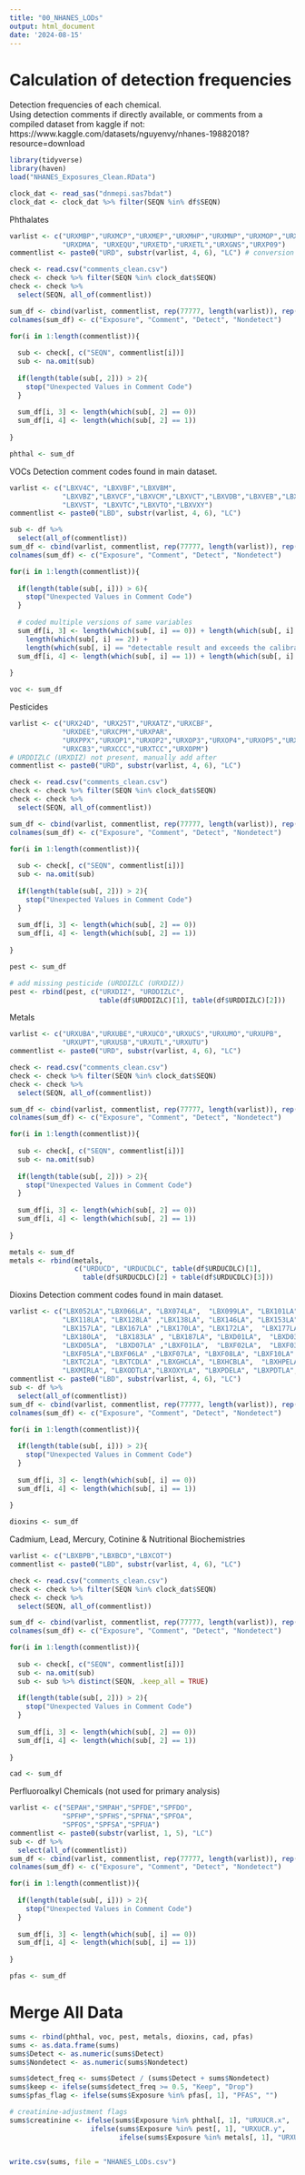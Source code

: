 ---
title: "00_NHANES_LODs"
output: html_document
date: '2024-08-15'
---

# Calculation of detection frequencies 
Detection frequencies of each chemical.  
Using detection comments if directly available, or comments from a compiled dataset from kaggle if not: 
https://www.kaggle.com/datasets/nguyenvy/nhanes-19882018?resource=download
```{r}
library(tidyverse)
library(haven)
load("NHANES_Exposures_Clean.RData")

clock_dat <- read_sas("dnmepi.sas7bdat")
clock_dat <- clock_dat %>% filter(SEQN %in% df$SEQN)
```

Phthalates
```{r}
varlist <- c("URXMBP","URXMCP","URXMEP","URXMHP","URXMNP","URXMOP","URXMZP","URXDAZ",
             "URXDMA", "URXEQU","URXETD","URXETL","URXGNS","URXP09")
commentlist <- paste0("URD", substr(varlist, 4, 6), "LC") # conversion between variable and comment code

check <- read.csv("comments_clean.csv") 
check <- check %>% filter(SEQN %in% clock_dat$SEQN)
check <- check %>% 
  select(SEQN, all_of(commentlist))

sum_df <- cbind(varlist, commentlist, rep(77777, length(varlist)), rep(77777, length(varlist)))
colnames(sum_df) <- c("Exposure", "Comment", "Detect", "Nondetect")

for(i in 1:length(commentlist)){
  
  sub <- check[, c("SEQN", commentlist[i])]
  sub <- na.omit(sub)
  
  if(length(table(sub[, 2])) > 2){
    stop("Unexpected Values in Comment Code")
  }
  
  sum_df[i, 3] <- length(which(sub[, 2] == 0))
  sum_df[i, 4] <- length(which(sub[, 2] == 1))
  
}

phthal <- sum_df

```

VOCs
Detection comment codes found in main dataset. 
```{r}
varlist <- c("LBXV4C", "LBXVBF","LBXVBM",
             "LBXVBZ","LBXVCF","LBXVCM","LBXVCT","LBXVDB","LBXVEB","LBXVME","LBXVOX",
             "LBXVST", "LBXVTC","LBXVTO","LBXVXY")
commentlist <- paste0("LBD", substr(varlist, 4, 6), "LC")

sub <- df %>% 
  select(all_of(commentlist))
sum_df <- cbind(varlist, commentlist, rep(77777, length(varlist)), rep(77777, length(varlist)))
colnames(sum_df) <- c("Exposure", "Comment", "Detect", "Nondetect")

for(i in 1:length(commentlist)){
  
  if(length(table(sub[, i])) > 6){
    stop("Unexpected Values in Comment Code") 
  }
  
  # coded multiple versions of same variables
  sum_df[i, 3] <- length(which(sub[, i] == 0)) + length(which(sub[, i] == "detectable result")) + 
    length(which(sub[, i] == 2)) +  
    length(which(sub[, i] == "detectable result and exceeds the calibrated range of assay"))
  sum_df[i, 4] <- length(which(sub[, i] == 1)) + length(which(sub[, i] == "below detectable limit"))
  
}

voc <- sum_df

```

Pesticides
```{r}
varlist <- c("URX24D", "URX25T","URXATZ","URXCBF",
             "URXDEE","URXCPM","URXPAR",
             "URXPPX","URXOP1","URXOP2","URXOP3","URXOP4","URXOP5","URXOP6","URX4FP",
             "URXCB3","URXCCC","URXTCC","URXOPM")
# URDDIZLC (URXDIZ) not present, manually add after
commentlist <- paste0("URD", substr(varlist, 4, 6), "LC")

check <- read.csv("comments_clean.csv") 
check <- check %>% filter(SEQN %in% clock_dat$SEQN)
check <- check %>% 
  select(SEQN, all_of(commentlist))

sum_df <- cbind(varlist, commentlist, rep(77777, length(varlist)), rep(77777, length(varlist)))
colnames(sum_df) <- c("Exposure", "Comment", "Detect", "Nondetect")

for(i in 1:length(commentlist)){
  
  sub <- check[, c("SEQN", commentlist[i])]
  sub <- na.omit(sub)
  
  if(length(table(sub[, 2])) > 2){
    stop("Unexpected Values in Comment Code")
  }
  
  sum_df[i, 3] <- length(which(sub[, 2] == 0))
  sum_df[i, 4] <- length(which(sub[, 2] == 1))
  
}

pest <- sum_df

# add missing pesticide (URDDIZLC (URXDIZ))
pest <- rbind(pest, c("URXDIZ", "URDDIZLC", 
                      table(df$URDDIZLC)[1], table(df$URDDIZLC)[2]))

```

Metals
```{r}
varlist <- c("URXUBA","URXUBE","URXUCO","URXUCS","URXUMO","URXUPB",
             "URXUPT","URXUSB","URXUTL","URXUTU")
commentlist <- paste0("URD", substr(varlist, 4, 6), "LC")

check <- read.csv("comments_clean.csv") 
check <- check %>% filter(SEQN %in% clock_dat$SEQN)
check <- check %>% 
  select(SEQN, all_of(commentlist))

sum_df <- cbind(varlist, commentlist, rep(77777, length(varlist)), rep(77777, length(varlist)))
colnames(sum_df) <- c("Exposure", "Comment", "Detect", "Nondetect")

for(i in 1:length(commentlist)){
  
  sub <- check[, c("SEQN", commentlist[i])]
  sub <- na.omit(sub)
  
  if(length(table(sub[, 2])) > 2){
    stop("Unexpected Values in Comment Code")
  }
  
  sum_df[i, 3] <- length(which(sub[, 2] == 0))
  sum_df[i, 4] <- length(which(sub[, 2] == 1))
  
}

metals <- sum_df
metals <- rbind(metals, 
                c("URDUCD", "URDUCDLC", table(df$URDUCDLC)[1], 
                  table(df$URDUCDLC)[2] + table(df$URDUCDLC)[3]))

```

Dioxins
Detection comment codes found in main dataset. 
```{r}
varlist <- c("LBX052LA","LBX066LA", "LBX074LA",  "LBX099LA", "LBX101LA" ,"LBX105LA" ,
             "LBX118LA", "LBX128LA" ,"LBX138LA", "LBX146LA", "LBX153LA" ,"LBX156LA",
             "LBX157LA", "LBX167LA" ,"LBX170LA", "LBX172LA",  "LBX177LA" , "LBX178LA", 
             "LBX180LA",  "LBX183LA" , "LBX187LA", "LBXD01LA",  "LBXD03LA" ,"LBXD04LA",
             "LBXD05LA",  "LBXD07LA" ,"LBXF01LA",  "LBXF02LA",  "LBXF03LA" ,"LBXF04LA",
             "LBXF05LA","LBXF06LA" ,"LBXF07LA", "LBXF08LA", "LBXF10LA" ,"LBXPCBLA", 
             "LBXTC2LA", "LBXTCDLA" ,"LBXGHCLA", "LBXHCBLA",  "LBXHPELA","LBXHXCLA", 
             "LBXMIRLA", "LBXODTLA","LBXOXYLA", "LBXPDELA", "LBXPDTLA","LBXTNALA")
commentlist <- paste0("LBD", substr(varlist, 4, 6), "LC")
sub <- df %>% 
  select(all_of(commentlist))
sum_df <- cbind(varlist, commentlist, rep(77777, length(varlist)), rep(77777, length(varlist)))
colnames(sum_df) <- c("Exposure", "Comment", "Detect", "Nondetect")

for(i in 1:length(commentlist)){
  
  if(length(table(sub[, i])) > 2){
    stop("Unexpected Values in Comment Code")
  }
  
  sum_df[i, 3] <- length(which(sub[, i] == 0))
  sum_df[i, 4] <- length(which(sub[, i] == 1))
  
}

dioxins <- sum_df

```

Cadmium, Lead, Mercury, Cotinine & Nutritional Biochemistries
```{r}
varlist <- c("LBXBPB","LBXBCD","LBXCOT")
commentlist <- paste0("LBD", substr(varlist, 4, 6), "LC")

check <- read.csv("comments_clean.csv") 
check <- check %>% filter(SEQN %in% clock_dat$SEQN)
check <- check %>% 
  select(SEQN, all_of(commentlist))

sum_df <- cbind(varlist, commentlist, rep(77777, length(varlist)), rep(77777, length(varlist)))
colnames(sum_df) <- c("Exposure", "Comment", "Detect", "Nondetect")

for(i in 1:length(commentlist)){
  
  sub <- check[, c("SEQN", commentlist[i])]
  sub <- na.omit(sub)
  sub <- sub %>% distinct(SEQN, .keep_all = TRUE) 
  
  if(length(table(sub[, 2])) > 2){
    stop("Unexpected Values in Comment Code")
  }
  
  sum_df[i, 3] <- length(which(sub[, 2] == 0))
  sum_df[i, 4] <- length(which(sub[, 2] == 1))
  
}

cad <- sum_df

```

Perfluoroalkyl Chemicals (not used for primary analysis)
```{r}
varlist <- c("SEPAH","SMPAH","SPFDE","SPFDO",
             "SPFHP","SPFHS","SPFNA","SPFOA",
             "SPFOS","SPFSA","SPFUA")
commentlist <- paste0(substr(varlist, 1, 5), "LC")
sub <- df %>% 
  select(all_of(commentlist))
sum_df <- cbind(varlist, commentlist, rep(77777, length(varlist)), rep(77777, length(varlist)))
colnames(sum_df) <- c("Exposure", "Comment", "Detect", "Nondetect")

for(i in 1:length(commentlist)){
  
  if(length(table(sub[, i])) > 2){
    stop("Unexpected Values in Comment Code")
  }
  
  sum_df[i, 3] <- length(which(sub[, i] == 0))
  sum_df[i, 4] <- length(which(sub[, i] == 1))
  
}

pfas <- sum_df

```


# Merge All Data
```{r}
sums <- rbind(phthal, voc, pest, metals, dioxins, cad, pfas)
sums <- as.data.frame(sums)
sums$Detect <- as.numeric(sums$Detect)
sums$Nondetect <- as.numeric(sums$Nondetect)

sums$detect_freq <- sums$Detect / (sums$Detect + sums$Nondetect)
sums$keep <- ifelse(sums$detect_freq >= 0.5, "Keep", "Drop")
sums$pfas_flag <- ifelse(sums$Exposure %in% pfas[, 1], "PFAS", "")

# creatinine-adjustment flags
sums$creatinine <- ifelse(sums$Exposure %in% phthal[, 1], "URXUCR.x", 
                    ifelse(sums$Exposure %in% pest[, 1], "URXUCR.y",
                           ifelse(sums$Exposure %in% metals[, 1], "URXUCR", "")))


write.csv(sums, file = "NHANES_LODs.csv")
```

